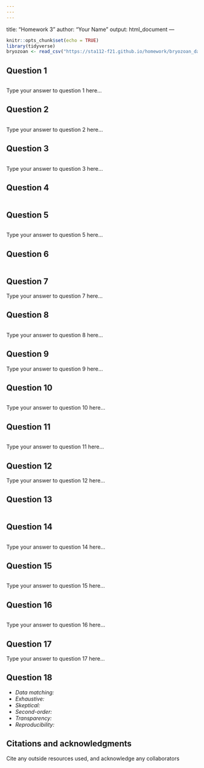 ```yaml
---
---
---
```

title: "Homework 3"
author: "Your Name"
output: html_document
---

```r
knitr::opts_chunk$set(echo = TRUE)
library(tidyverse)
bryozoan <- read_csv("https://sta112-f21.github.io/homework/bryozoan_data.csv")
```

## Question 1

```r

```

Type your answer to question 1 here...

## Question 2

```r

```

Type your answer to question 2 here...

## Question 3

```r

```

Type your answer to question 3 here...

## Question 4

```r

```

## Question 5

```r

```

Type your answer to question 5 here...

## Question 6

```r

```

## Question 7

Type your answer to question 7 here...

## Question 8

```r

```

Type your answer to question 8 here...

## Question 9

Type your answer to question 9 here...

## Question 10

```r

```

Type your answer to question 10 here...

## Question 11

```r

```

Type your answer to question 11 here...

## Question 12

Type your answer to question 12 here...

## Question 13

```r

```

## Question 14

```r

```

Type your answer to question 14 here...

## Question 15

```r

```

Type your answer to question 15 here...

## Question 16

```r

```

Type your answer to question 16 here...

## Question 17

Type your answer to question 17 here...

## Question 18

* *Data matching:* 
* *Exhaustive:* 
* *Skeptical:* 
* *Second-order:* 
* *Transparency:* 
* *Reproducibility:* 

## Citations and acknowledgments

Cite any outside resources used, and acknowledge any collaborators

